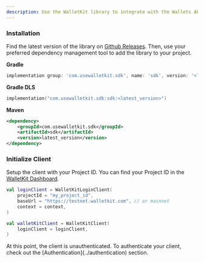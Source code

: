 ```yaml
---
description: Use the WalletKit library to integrate with the Wallets API in your Android app
---
```


### Installation

Find the latest version of the library on [Github Releases](https://github.com/usewalletkit/walletkit-android/releases). Then, use your preferred dependency management tool to add the library to your project.

**Gradle**
```groovy
implementation group: 'com.usewalletkit.sdk', name: 'sdk', version: '<latest_version>'
```

**Gradle DLS**
```kotlin
implementation("com.usewalletkit.sdk:sdk:<latest_version>")
```

**Maven**
```xml
<dependency>
    <groupId>com.usewalletkit.sdk</groupId>
    <artifactId>sdk</artifactId>
    <version>latest_version</version>
</dependency>
```

### Initialize Client

Setup the client with your Project ID. You can find your Project ID in the [WalletKit Dashboard](https://app.walletkit.com/api-keys).

```kotlin
val loginClient = WalletKitLoginClient(
    projectId = "my_project_id",
    baseUrl = "https://testnet.walletkit.com", // or mainnet
    context = context,
)

val walletKitClient = WalletKitClient(
    loginClient = loginClient,
)
```

<Info>
At this point, the client is unauthenticated. To authenticate your client, check out the [Authentication](../authentication) section.
</Info>
